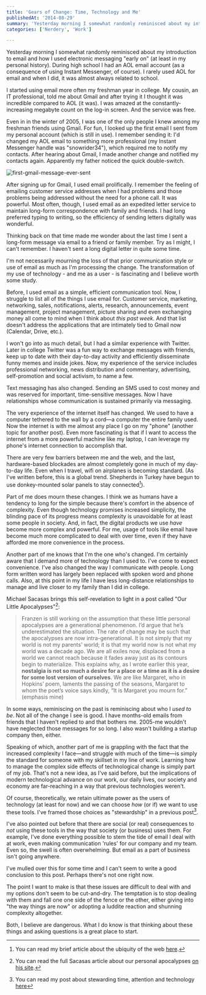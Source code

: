 ```yaml
---
title: 'Gears of Change: Time, Technology and Me'
publishedAt: '2014-08-29'
summary: 'Yesterday morning I somewhat randomly reminisced about my introduction to email and how I used electronic messaging "early on" (at least in my personal history). During high school I had an AOL email...'
categories: ['Nerdery', 'Work']

---
```


Yesterday morning I somewhat randomly reminisced about my introduction to email and how I used electronic messaging "early on" (at least in my personal history). During high school I had an AOL email account (as a consequence of using Instant Messenger, of course). I rarely used AOL for email and when I did, it was almost always related to school.

I started using email more often my freshman year in college. My cousin, an IT professional, told me about Gmail and after trying it I thought it was incredible compared to AOL (it was). I was amazed at the constantly-increasing megabyte count on the log-in screen. And the service was free.

Even in in the winter of 2005, I was one of the only people I knew among my freshman friends using Gmail. For fun, I looked up the first email I sent from my personal account (which is still in use). I remember sending it: I'd changed my AOL email to something more professional (my Instant Messenger handle was "snowrider34"), which required me to notify my contacts. After hearing about Gmail, I made another change and notified my contacts again. Apparently my father noticed the quick double-switch.

<Image src="/images/blog/gears-of-change-time-technology-and-me/8f887-first-gmail-message-ever-sent.png" alt="first-gmail-message-ever-sent" width={800} height={600} />

After signing up for Gmail, I used email prolifically. I remember the feeling of emailing customer service addresses when I had problems and those problems being addressed without the need for a phone call. It was powerful. Most often, though, I used email as an expedited letter service to maintain long-form correspondence with family and friends. I had long preferred typing to writing, so the efficiency of sending letters digitally was wonderful.

Thinking back on that time made me wonder about the last time I sent a long-form message via email to a friend or family member. Try as I might, I can't remember. I haven't sent a long digital letter in quite some time.

I'm not necessarily mourning the loss of that prior communication style or use of email as much as I'm processing the change. The transformation of my use of technology - and me as a user - is fascinating and I believe worth some study.

Before, I used email as a simple, efficient communication tool. Now, I struggle to list all of the things I use email for. Customer service, marketing, networking, sales, notifications, alerts, research, announcements, event management, project management, picture sharing and even exchanging money all come to mind when I think about *this past week*. And that list doesn't address the applications that are intimately tied to Gmail now (Calendar, Drive, etc.).

I won't go into as much detail, but I had a similar experience with Twitter. Later in college Twitter was a fun way to exchange messages with friends, keep up to date with their day-to-day activity and efficiently disseminate funny memes and inside jokes. Now, my experience of the service includes professional networking, news distribution and commentary, advertising, self-promotion and social activism, to name a few.

Text messaging has also changed. Sending an SMS used to cost money and was reserved for important, time-sensitive messages. Now I have relationships whose communication is sustained primarily via messaging.

The very experience of the internet itself has changed. We used to have a computer tethered to the wall by a cord—a computer the entire family used. Now the internet is with me almost any place I go on my "phone" (another topic for another post). Even more fascinating is that if I want to access the internet from a more powerful machine like my laptop, I can leverage my phone's internet connection to accomplish that.

There are very few barriers between me and the web, and the last, hardware-based blockades are almost completely gone in much of my day-to-day life. Even when I travel, wifi on airplanes is becoming standard. (As I've written before, this is a global trend. Shepherds in Turkey have begun to use donkey-mounted solar panels to stay connected[^1]).

Part of me does mourn these changes. I think we as humans have a tendency to long for the simple because there's comfort in the absence of complexity. Even though technology promises increased simplicity, the blinding pace of its progress means complexity is unavoidable for at least some people in society. And, in fact, the digital products we use *have* become more complex and powerful. For me, usage of tools like email have become much more complicated to deal with over time, even if they have afforded me more convenience in the process.

Another part of me knows that I'm the one who's changed. I'm certainly aware that I demand more of technology than I used to. I've come to expect convenience. I've also changed the way I communicate with people. Long form written word has largely been replaced with spoken word and phone calls. Also, at this point in my life I have less long-distance relationships to manage and live closer to my family than I did in college.

Michael Sacasas brings this self-revelation to light in a post called "Our Little Apocalypses"[^2]:

> Franzen is still working on the assumption that these little personal apocalypses are a generational phenomenon. I’d argue that he’s underestimated the situation. The rate of change may be such that the apocalypses are now intra-generational. It is not simply that my world is not my parents’ world; it is that my world now is not what my world was a decade ago. We are all exiles now, displaced from a world we cannot reach because it fades away just as its contours begin to materialize. This explains why, as I wrote earlier this year, **nostalgia is not so much a desire for a place or a time as it is a desire for some lost version of ourselves**. We are like Margaret, who in Hopkins’ poem, laments the passing of the seasons, Margaret to whom the poet’s voice says kindly, “It is Margaret you mourn for.” (emphasis mine)

In some ways, reminiscing on the past is reminiscing about who I *used to be*. Not all of the change I see is good. I have months-old emails from friends that I haven't replied to and that bothers me. 2005-me wouldn't have neglected those messages for so long. I also wasn't building a startup company then, either.

Speaking of which, another part of me is grappling with the fact that the increased complexity I face—and struggle with much of the time—is simply the standard for someone with my skillset in my line of work. Learning how to manage the complex side effects of technological change is simply part of my job. That's not a new idea, as I've said before, but the implications of modern technological advance on our work, our daily lives, our society and economy are far-reaching in a way that previous technologies weren't.

Of course, theoretically, we retain ultimate power as the users of technology (at least for now) and we can choose *how* (or if) we want to use these tools. I've framed those choices as "stewardship" in a previous post[^3].

I've also pointed out before that there are social (or real) consequences to *not* using these tools in the way that society (or business) uses them. For example, I've done everything possible to stem the tide of email I deal with at work, even making communication 'rules' for our company and my team. Even so, the swell is often overwhelming. But email as a part of business isn't going anywhere.

I've mulled over this for some time and I can't seem to write a good conclusion to this post. Perhaps there's not one right now.

The point I want to make is that these issues are difficult to deal with and my options don't seem to be cut-and-dry. The temptation is to stop dealing with them and fall one one side of the fence or the other, either giving into "the way things are now" or adopting a luddite reaction and shunning complexity altogether.

Both, I believe are dangerous. What I do know is that thinking about these things and asking questions is a great place to start.

[^1]: You can read my brief article about the ubiquity of the web [here](https://ericdodds.com/inevitable-ubiquity-web/).



[^2]: You can read the full Sacasas article about our personal apocalypses [on his site](http://thefrailestthing.com/2014/08/22/our-little-apocalypses/).



[^3]: You can read my post about stewarding time, attention and technology [here](https://ericdodds.com/making-it-count-steward-time-attention-technology/)
